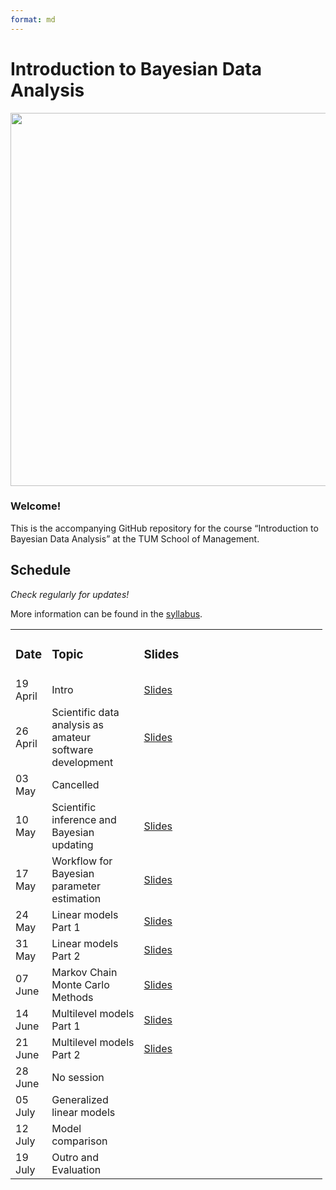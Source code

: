 ```yaml
---
format: md
---
```


# Introduction to Bayesian Data Analysis

![](code/title/title_shaq.png){fig-align="left" width="597"}

### **Welcome!**

This is the accompanying GitHub repository for the course "Introduction to Bayesian Data Analysis" at the TUM School of Management.

## Schedule

*Check regularly for updates!*

More information can be found in the [syllabus](https://github.com/linushof/BayesIntro/blob/main/syllabus/syllabus.md).

+------------+----------------------------------------------------------+--------------------------------------------------------------------------------------------------------------------------+
| ### Date   | ### Topic                                                | ### Slides                                                                                                               |
+------------+----------------------------------------------------------+--------------------------------------------------------------------------------------------------------------------------+
| 19 April   | Intro                                                    | [Slides](https://www.moodle.tum.de/pluginfile.php/4521598/mod_resource/content/1/session_1_intro.pdf)                    |
+------------+----------------------------------------------------------+--------------------------------------------------------------------------------------------------------------------------+
| 26 April   | Scientific data analysis as amateur software development | [Slides](https://www.moodle.tum.de/pluginfile.php/4527976/mod_resource/content/1/session_2_software.pdf)                 |
+------------+----------------------------------------------------------+--------------------------------------------------------------------------------------------------------------------------+
| 03 May     | Cancelled                                                |                                                                                                                          |
+------------+----------------------------------------------------------+--------------------------------------------------------------------------------------------------------------------------+
| 10 May     | Scientific inference and Bayesian updating               | [Slides](https://www.moodle.tum.de/pluginfile.php/4546200/mod_resource/content/1/session_3_bayesian_updating.pdf)        |
+------------+----------------------------------------------------------+--------------------------------------------------------------------------------------------------------------------------+
| 17 May     | Workflow for Bayesian parameter estimation               | [Slides](https://www.moodle.tum.de/pluginfile.php/4554319/mod_resource/content/1/session_4_workflow.pdf)                 |
+------------+----------------------------------------------------------+--------------------------------------------------------------------------------------------------------------------------+
| 24 May     | Linear models Part 1                                     | [Slides](https://www.moodle.tum.de/pluginfile.php/4560435/mod_resource/content/1/session_5_linear_models_part_1.pdf)     |
+------------+----------------------------------------------------------+--------------------------------------------------------------------------------------------------------------------------+
| 31 May     | Linear models Part 2                                     | [Slides](https://www.moodle.tum.de/pluginfile.php/4565128/mod_resource/content/1/session_6_linear_models_part_2.pdf)     |
+------------+----------------------------------------------------------+--------------------------------------------------------------------------------------------------------------------------+
| 07 June    | Markov Chain Monte Carlo Methods                         | [Slides](https://www.moodle.tum.de/pluginfile.php/4573610/mod_resource/content/1/session_7_MCMC.pdf)                     |
+------------+----------------------------------------------------------+--------------------------------------------------------------------------------------------------------------------------+
| 14 June    | Multilevel models Part 1                                 | [Slides](https://www.moodle.tum.de/pluginfile.php/4579322/mod_resource/content/1/session_8_multilevel_models_part_1.pdf) |
+------------+----------------------------------------------------------+--------------------------------------------------------------------------------------------------------------------------+
| 21 June    | Multilevel models Part 2                                 | [Slides](https://www.moodle.tum.de/pluginfile.php/4585938/mod_resource/content/1/session_9_multilevel_models_part_2.pdf) |
+------------+----------------------------------------------------------+--------------------------------------------------------------------------------------------------------------------------+
| 28 June    | No session                                               |                                                                                                                          |
+------------+----------------------------------------------------------+--------------------------------------------------------------------------------------------------------------------------+
| 05 July    | Generalized linear models                                |                                                                                                                          |
+------------+----------------------------------------------------------+--------------------------------------------------------------------------------------------------------------------------+
| 12 July    | Model comparison                                         |                                                                                                                          |
+------------+----------------------------------------------------------+--------------------------------------------------------------------------------------------------------------------------+
| 19 July    | Outro and Evaluation                                     |                                                                                                                          |
+------------+----------------------------------------------------------+--------------------------------------------------------------------------------------------------------------------------+
